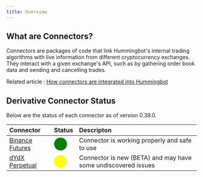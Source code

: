 ```yaml
---
title: Overview
---
```


## What are Connectors?

Connectors are packages of code that link Hummingbot's internal trading algorithms with live information from different cryptocurrency exchanges. They interact with a given exchange's API, such as by gathering order book data and sending and cancelling trades.

Related article : [How connectors are integrated into Hummingbot](https://hummingbot.zendesk.com/hc/en-us/articles/900004506986)

## Derivative Connector Status

Below are the status of each connector as of version 0.39.0.

| Connector                                                 | Status                                              | Descripton                                                    |
| :-------------------------------------------------------- | :-------------------------------------------------- | :------------------------------------------------------------ |
| [Binance Futures](/derivative-connectors/binance-futures) | <span style="color:green; font-size:25px">⬤</span>  | Connector is working properly and safe to use                 |
| [dYdX Perpetual](/derivative-connectors/dydx-perpetual)   | <span style="color:yellow; font-size:25px">⬤</span> | Connector is new (BETA) and may have some undiscovered issues |
